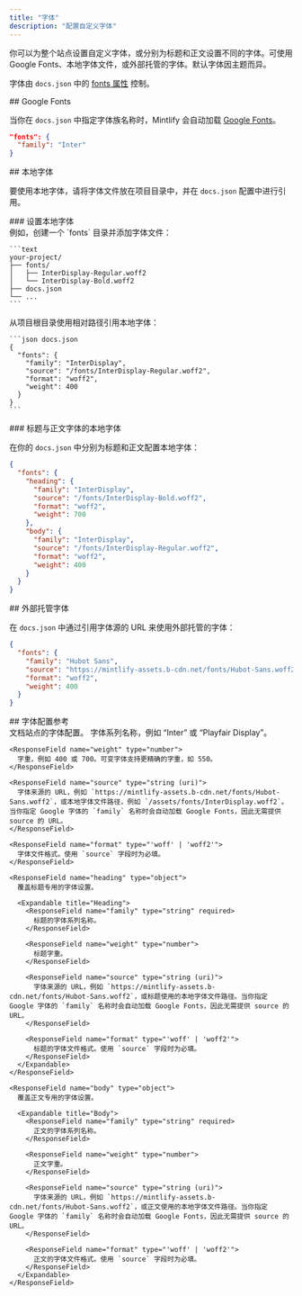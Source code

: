 ```yaml
---
title: "字体"
description: "配置自定义字体"
---
```


你可以为整个站点设置自定义字体，或分别为标题和正文设置不同的字体。可使用 Google Fonts、本地字体文件，或外部托管的字体。默认字体因主题而异。

字体由 `docs.json` 中的 [fonts 属性](/zh/organize/settings#param-fonts) 控制。

<div id="google-fonts">
  ## Google Fonts
</div>

当你在 `docs.json` 中指定字体族名称时，Mintlify 会自动加载 [Google Fonts](https://fonts.google.com)。

```json docs.json
"fonts": {
  "family": "Inter"
}
```

<div id="local-fonts">
  ## 本地字体
</div>

要使用本地字体，请将字体文件放在项目目录中，并在 `docs.json` 配置中进行引用。

<div id="setting-up-local-fonts">
  ### 设置本地字体
</div>

<Steps>
  <Step title="将字体文件添加到项目">
    例如，创建一个 `fonts` 目录并添加字体文件：

    ```text
    your-project/
    ├── fonts/
    │   ├── InterDisplay-Regular.woff2
    │   └── InterDisplay-Bold.woff2
    ├── docs.json
    └── ...
    ```
  </Step>

  <Step title="在 docs.json 中配置字体">
    从项目根目录使用相对路径引用本地字体：

    ```json docs.json
    {
      "fonts": {
        "family": "InterDisplay",
        "source": "/fonts/InterDisplay-Regular.woff2",
        "format": "woff2",
        "weight": 400
      }
    }
    ```
  </Step>
</Steps>

<div id="local-fonts-for-headings-and-body">
  ### 标题与正文字体的本地字体
</div>

在你的 `docs.json` 中分别为标题和正文配置本地字体：

```json docs.json
{
  "fonts": {
    "heading": {
      "family": "InterDisplay",
      "source": "/fonts/InterDisplay-Bold.woff2",
      "format": "woff2",
      "weight": 700
    },
    "body": {
      "family": "InterDisplay",
      "source": "/fonts/InterDisplay-Regular.woff2",
      "format": "woff2",
      "weight": 400
    }
  }
}
```

<div id="externally-hosted-fonts">
  ## 外部托管字体
</div>

在 `docs.json` 中通过引用字体源的 URL 来使用外部托管的字体：

```json docs.json
{
  "fonts": {
    "family": "Hubot Sans",
    "source": "https://mintlify-assets.b-cdn.net/fonts/Hubot-Sans.woff2",
    "format": "woff2",
    "weight": 400
  }
}
```

<div id="font-configuration-reference">
  ## 字体配置参考
</div>

<ResponseField name="fonts" type="object">
  文档站点的字体配置。

  <Expandable title="Fonts">
    <ResponseField name="family" type="string" required>
      字体系列名称，例如 “Inter” 或 “Playfair Display”。
    </ResponseField>

    <ResponseField name="weight" type="number">
      字重，例如 400 或 700。可变字体支持更精确的字重，如 550。
    </ResponseField>

    <ResponseField name="source" type="string (uri)">
      字体来源的 URL，例如 `https://mintlify-assets.b-cdn.net/fonts/Hubot-Sans.woff2`，或本地字体文件路径，例如 `/assets/fonts/InterDisplay.woff2`。当你指定 Google 字体的 `family` 名称时会自动加载 Google Fonts，因此无需提供 source 的 URL。
    </ResponseField>

    <ResponseField name="format" type="'woff' | 'woff2'">
      字体文件格式。使用 `source` 字段时为必填。
    </ResponseField>

    <ResponseField name="heading" type="object">
      覆盖标题专用的字体设置。

      <Expandable title="Heading">
        <ResponseField name="family" type="string" required>
          标题的字体系列名称。
        </ResponseField>

        <ResponseField name="weight" type="number">
          标题字重。
        </ResponseField>

        <ResponseField name="source" type="string (uri)">
          字体来源的 URL，例如 `https://mintlify-assets.b-cdn.net/fonts/Hubot-Sans.woff2`，或标题使用的本地字体文件路径。当你指定 Google 字体的 `family` 名称时会自动加载 Google Fonts，因此无需提供 source 的 URL。
        </ResponseField>

        <ResponseField name="format" type="'woff' | 'woff2'">
          标题的字体文件格式。使用 `source` 字段时为必填。
        </ResponseField>
      </Expandable>
    </ResponseField>

    <ResponseField name="body" type="object">
      覆盖正文专用的字体设置。

      <Expandable title="Body">
        <ResponseField name="family" type="string" required>
          正文的字体系列名称。
        </ResponseField>

        <ResponseField name="weight" type="number">
          正文字重。
        </ResponseField>

        <ResponseField name="source" type="string (uri)">
          字体来源的 URL，例如 `https://mintlify-assets.b-cdn.net/fonts/Hubot-Sans.woff2`，或正文使用的本地字体文件路径。当你指定 Google 字体的 `family` 名称时会自动加载 Google Fonts，因此无需提供 source 的 URL。
        </ResponseField>

        <ResponseField name="format" type="'woff' | 'woff2'">
          正文的字体文件格式。使用 `source` 字段时为必填。
        </ResponseField>
      </Expandable>
    </ResponseField>
  </Expandable>
</ResponseField>